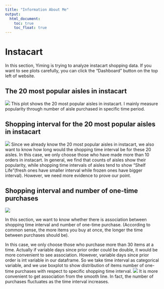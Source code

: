 ```yaml
---
title: "Information About Me"
output: 
  html_document:
    toc: true
    toc_float: true
---
```


# Instacart 
In this section, Yiming is trying to analyze instacart shopping data. If you want to see plots carefully, you can click the "Dashboard" button on the top left of website. 

## The 20 most popular aisles in instacart
![](images/newplot.png)
This plot shows the 20 most popular aisles in instacart. I mainly measure popularity through number of aisle purchased in specific time period.

## Shopping interval for the 20 most popular aisles in instacart
![](images/newplot-2.png)
Since we already know the 20 most popular aisles in instacart, we also want to know how long would the shopping time interval be for these 20 aisles. In this case, we only choose those who have made more than 10 orders in instacart. In general, we find that counts of aisles show their popularity, while shopping time intervals of aisles tend to show "Shelf Life"(fresh ones have smaller interval while frozen ones have bigger interval). However, we need more evidence to prove our point.

## Shopping interval and number of one-time purchases
![](images/newplot-3.png)

In this section, we want to know whether there is association between shopping time interval and number of one-time purchase. (According to common sense, the more items you buy at once, the longer the time between purchases should be).

In this case, we only choose those who purchase more than 30 items at a time. Actually if variable days since prior order could be double, it would be more convenient to see association. However, variable days since prior order is int variable in our dataframe. So we take time interval as categorical variable, and we use boxplot to show distribution of items number of one-time purchases with respect to specific shopping time interval.
![](images/newplot-4.png)
It is more convenient to get association from the smooth line. In fact, the number of purchases fluctuates as the time interval increases.
